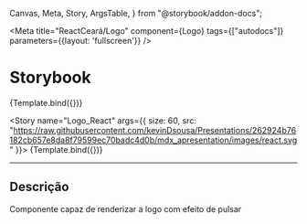   Canvas,
  Meta,
  Story,
  ArgsTable,
} from "@storybook/addon-docs";

<Meta
  title="ReactCeará/Logo"
  component={Logo}
  tags={["autodocs"]}
  parameters={{layout: 'fullscreen'}}
/>

# Storybook


<Canvas>
  <Story 
  name="Logo_Storybook"
  args={{ 
      size: 60,
      src: "https://github.com/storybookjs.png"
    }}>
  {Template.bind({})}
  </Story>

  <Story 
  name="Logo_React"
  args={{ 
      size: 60,
      src: "https://raw.githubusercontent.com/kevinDsousa/Presentations/262924b76182cb657e8da8f79599ec70badc4d0b/mdx_apresentation/images/react.svg"
    }}>
  {Template.bind({})}
  </Story>
</Canvas>

<ArgsTable of={Story} />

---

## Descrição

Componente capaz de renderizar a logo com efeito de pulsar